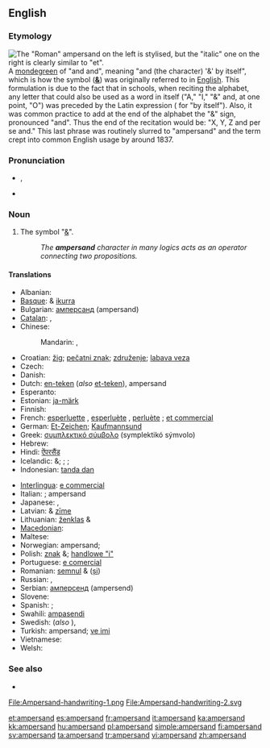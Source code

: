 ==English==

===Etymology===
[[Image:Ampersand.svg|thumb|right|The "Roman" ampersand on the left is stylised, but the "italic" one on the right is clearly similar to "et".]]
A [[mondegreen]] of "and {{term|per se|lang=la}} and", meaning "and (the character) '&' by itself", which is how the symbol ('''[[&]]''') was originally referred to in [[English]]. This formulation is due to the fact that in schools, when reciting the alphabet, any letter that could also be used as a word in itself ("A," "I," "&" and, at one point, "O") was preceded by the Latin expression {{term|per se|lang=la}} ({{etyl|la}} for "by itself"). Also, it was common practice to add at the end of the alphabet the "&" sign, pronounced "and". Thus the end of the recitation would be: "X, Y, Z and per se and." This last phrase was routinely slurred to "ampersand" and the term crept into common English usage by around 1837.

===Pronunciation===
* {{a|UK}} {{IPA|/ˈæm.pə(ɹ).sænd/|/ˈæmp.ə(ɹ)ˌzænd/}}, {{SAMPA|/'{m.p@(r\).s{nd/|/"{m.p@(r\)%z{nd/}}
* {{audio|en-us-ampersand.ogg|Audio (US)}}

===Noun===
{{en-noun}}

# The symbol "[[&]]".
#: ''The '''ampersand''' character in many logics acts as an operator connecting two propositions.''

====Translations====
{{trans-top|the symbol &}}
* Albanian: {{t-|sq|simbol|xs=Albanian}}
* [[Basque]]: & [[ikurra]]
* Bulgarian: [[амперсанд]] (ampersand) {{m}}
* [[Catalan]]: {{t-|ca|i comercial|f}}, {{t-|ca|et|m}}
* Chinese:
*: Mandarin: {{t-|cmn|和號|sc=Hani}}, {{t-|cmn|和号|tr=hé hào|sc=Hani}}
* Croatian: [[žig]]; [[pečatni znak]]; [[združenje]]; [[labava veza]]
* Czech: {{t-|cs|ampersand}}
* Danish: {{t|da|og-tegn}}
* Dutch: [[en-teken]] (''also'' [[et-teken]]), ampersand
* Esperanto: {{t|eo|kaj-signo|xs=Esperanto}}
* Estonian: [[ja-märk]]
* Finnish: {{t|fi|et-merkki}}
* French: [[esperluette]] {{f}}, [[esperluète]] {{f}}, [[perluète]] {{f}} ; [[et commercial]] {{m}}
* German: [[Et-Zeichen]]; [[Kaufmannsund]] {{n}}
* Greek: [[συμπλεκτικό σύμβολο]] (symplektikó sýmvolo) {{n}}
* Hebrew: {{t-|he|א‏מפ‏רסנד|m|alt=אָ‏מְפֵּ‏רְסָ‏נְד|tr=ámpersand}}
* Hindi: [[ऐंपरसैंड]]
* Icelandic: {{t|is|táknið}} &; {{t|is|og-lykkja}}; {{t|is|tengilykkja}}; {{t|is|hlíðskipulykkja}}
* Indonesian: [[tanda dan]]
{{trans-mid}}
* [[Interlingua]]: [[e commercial]]
* Italian: {{t|it|e commerciale|f}}; ampersand
* Japanese: {{t|ja|アンパサンド|tr=ampasando}}, {{t|ja|アンド|tr=ando}}
* Latvian: & [[zīme]]
* Lithuanian: [[ženklas]] &
* [[Macedonian]]: {{t|mk|амперсанд|m|tr=ámpersand}}
* Maltese: {{t|mt|u kummerċjali|xs=Maltese}}
* Norwegian: ampersand; {{t|no|kringle}}
* Polish: [[znak]] &; [[handlowe "i"]]
* Portuguese: [[e comercial]] {{m}}
* Romanian: [[semnul]] & ([[și]])
* Russian: {{t|ru|амперсанд|m|tr=ampersánd}}, {{t|ru|знак конъюнкции|m|tr=znak kon”júnkcii}}
* Serbian: [[амперсенд]] (ampersend)
* Slovene: {{t+|sl|vezaj}}
* Spanish: {{t-|es|y comercial|m}}; {{t+|es|et|f}}
* Swahili: [[ampasendi]]
* Swedish: {{t|sv|och-tecken|n}} (''also'' {{t+|sv|et-tecken|n}}),  {{t+|sv|ampersand|c}}
* Turkish: ampersand; [[ve imi]]
* Vietnamese: {{t+|vi|ký hiệu|xs=Vietnamese}}
* Welsh: {{t-|cy|ampersand|xs=Welsh}}
{{trans-bottom}}

===See also===
* {{pedia}}
<gallery caption="Handwritten styles" perrow=2>
File:Ampersand-handwriting-1.png
File:Ampersand-handwriting-2.svg
</gallery>
{{typography marks}}

[[et:ampersand]]
[[es:ampersand]]
[[fr:ampersand]]
[[it:ampersand]]
[[ka:ampersand]]
[[kk:ampersand]]
[[hu:ampersand]]
[[pl:ampersand]]
[[simple:ampersand]]
[[fi:ampersand]]
[[sv:ampersand]]
[[ta:ampersand]]
[[tr:ampersand]]
[[vi:ampersand]]
[[zh:ampersand]]